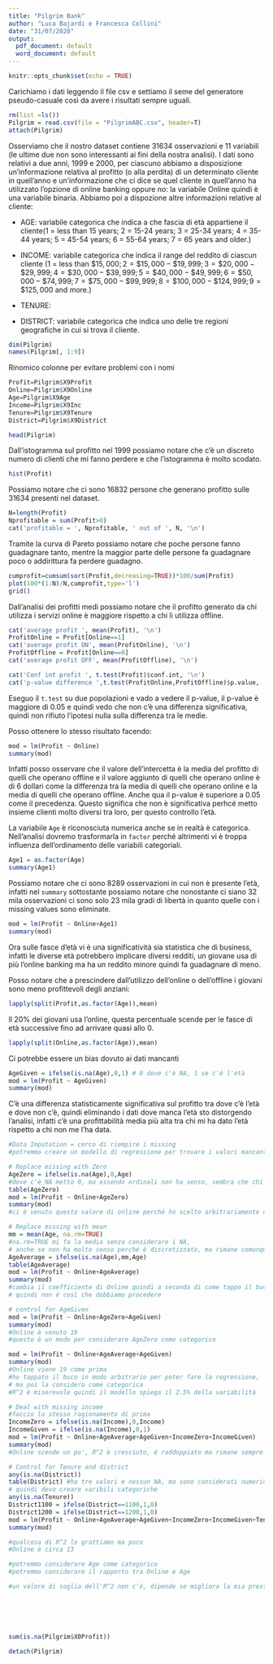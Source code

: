 ```yaml
---
title: "Pilgrim Bank"
author: "Luca Bajardi e Francesca Collini"
date: "31/07/2020"
output:
  pdf_document: default
  word_document: default
---
```


```r
knitr::opts_chunk$set(echo = TRUE)
```
Carichiamo i dati leggendo il file csv e settiamo il seme del generatore pseudo-casuale così da avere i risultati sempre uguali.
```r
rm(list =ls())
Pilgrim = read.csv(file = "PilgrimABC.csv", header=T)
attach(Pilgrim)
```

Osserviamo che il nostro dataset contiene 31634 osservazioni e 11 variabili (le ultime due non sono interessanti ai fini della nostra analisi). I dati sono relativi a due anni, 1999 e 2000, per ciascuno abbiamo a disposizione un'informazione relativa al profitto (o alla perdita) di un determinato cliente in quell'anno e un'informazione che ci dice se quel cliente in quell'anno ha utilizzato l'opzione di online banking oppure no: la variabile Online quindi è una variabile binaria. Abbiamo poi a dispozione altre informazioni relative al cliente:

* AGE: variabile categorica che indica a che fascia  di età appartiene il cliente(1 = less than 15 years; 2 = 15-24 years; 3 = 25-34 years; 4 = 35-44 years; 5 = 45-54 years; 6 = 55-64 years; 7 = 65 years and older.)

* INCOME: variabile categorica che indica il range del reddito di ciascun cliente (1 = less than $\$15,000; 2 = \$15,000-\$19,999; 3 = \$20,000-\$29,999; 4 = \$30,000-\$39,999; 5 = \$40,000- \$49,999; 6 = \$50,000-\$74,999; 7 = \$75,000-\$99,999; 8 = \$100,000-\$124,999; 9 = \$125,000$ and more.)

* TENURE:

* DISTRICT: variabile categorica che indica uno delle tre regioni geografiche in cui si trova il cliente.
```r
dim(Pilgrim)
names(Pilgrim[, 1:9])
```
Rinomico colonne per evitare problemi con i nomi
```r
Profit=Pilgrim$X9Profit
Online=Pilgrim$X9Online
Age=Pilgrim$X9Age
Income=Pilgrim$X9Inc
Tenure=Pilgrim$X9Tenure
District=Pilgrim$X9District
```

```r
head(Pilgrim)
```
Dall'istogramma sul profitto nel 1999 possiamo notare che c'è un discreto numero di clienti che mi fanno perdere e che l'istogramma è molto scodato.
```r
hist(Profit)
```
Possiamo notare che ci sono 16832 persone che generano profitto sulle 31634 presenti nel dataset.
```r
N=length(Profit)
Nprofitable = sum(Profit>0)
cat('profitable = ', Nprofitable, ' out of ', N, '\n')
```
Tramite la curva di Pareto possiamo notare che poche persone fanno guadagnare tanto, mentre la maggior parte delle persone fa guadagnare poco o addirittura fa perdere guadagno.
```r
cumprofit=cumsum(sort(Profit,decreasing=TRUE))*100/sum(Profit)
plot(100*(1:N)/N,cumprofit,type='l')
grid()
```

Dall'analisi dei profitti medi possiamo notare che il profitto generato da chi utilizza i servizi online è maggiore rispetto a chi li utilizza offline.
```r
cat('average profit ', mean(Profit), '\n')
ProfitOnline = Profit[Online==1]
cat('average profit ON', mean(ProfitOnline), '\n')
ProfitOffline = Profit[Online==0]
cat('average profit OFF', mean(ProfitOffline), '\n')
```
\textcolor{red}{Analizziamo l'intervallo di confidenza per vedere se i dati sono sufficienti o no, se intervallo grande avrei bisogno di più clienti}
```r
cat('Conf int profit ', t.test(Profit)$conf.int, '\n')
cat('p-value difference ',t.test(ProfitOnline,ProfitOffline)$p.value, '\n')
```
Eseguo il `t.test` su due popolazioni e vado a vedere il p-value, il p-value è maggiore di 0.05 e quindi vedo che non c'è una differenza significativa, quindi non rifiuto l'ipotesi nulla sulla differenza tra le medie.

Posso ottenere lo stesso risultato facendo:
```r
mod = lm(Profit ~ Online)
summary(mod)
```
Infatti posso osservare che il valore dell'intercetta è la media del profitto di quelli che operano offline e il valore aggiunto di quelli che operano online è di 6 dollari come la differenza tra la media di quelli che operano online e la media di quelli che operano offline. Anche qua il p-value è superiore a 0.05 come il precedenza. Questo significa che non è significativa perhcé metto insieme clienti molto diversi tra loro, per questo controllo l'età.

La variabile `Age` è riconosciuta numerica anche se in realtà è categorica. Nell'analisi dovremo trasformarla in `factor` perché altrimenti vi è troppa influenza dell'ordinamento delle variabili categoriali.

```r
Age1 = as.factor(Age)
summary(Age1)
```
Possiamo notare che ci sono 8289 osservazioni in cui non è presente l'età, infatti nel `summary` sottostante possiamo notare che nonostante ci siano 32 mila osservazioni ci sono solo 23 mila gradi di libertà in quanto quelle con i missing values sono eliminate.
```r
mod = lm(Profit ~ Online+Age1)
summary(mod)
```
Ora sulle fasce d'età vi è una significatività sia statistica che di business, infatti le diverse età potrebbero implicare diversi redditi, un giovane usa di più l'online banking ma ha un reddito minore quindi fa guadagnare di meno.

Posso notare che a prescindere dall'utilizzo dell'online o dell'offline i giovani sono meno profittevoli degli anziani:
```r
lapply(split(Profit,as.factor(Age)),mean) 
```
Il 20% dei giovani usa l'online, questa percentuale scende per le fasce di età successive fino ad arrivare quasi allo 0.
```r
lapply(split(Online,as.factor(Age)),mean)
```

Ci potrebbe essere un bias dovuto ai dati mancanti
```r
AgeGiven = ifelse(is.na(Age),0,1) # 0 dove c'è NA, 1 se c'è l'età
mod = lm(Profit ~ AgeGiven)
summary(mod)
```
C'è una differenza statisticamente significativa sul profitto tra dove c'è l'età e dove non c'è, quindi eliminando i dati dove manca l'età sto distorgendo l'analisi, infatti c'è una profittabilità media più alta tra chi mi ha dato l'età rispetto a chi non me l'ha data.

\textcolor{red}{LUCA SI è FERMATO QUA}
```r

#Data Imputation = cerco di riempire i missing
#potremmo creare un modello di regressione per trovare i valori mancanti

# Replace missing with Zero
AgeZero = ifelse(is.na(Age),0,Age) 
#dove c'è NA metto 0, ma essendo ordinali non ha senso, sembra che chi non dato l'età è un neonato
table(AgeZero)
mod = lm(Profit ~ Online+AgeZero)
summary(mod)
#ci è venuto questo valore di online perché ho scelto arbitrariamente di mettere 0

# Replace missing with mean
mm = mean(Age, na.rm=TRUE)
#na.rm=TRUE mi fa la media senza considerare i NA, 
# anche se non ha molto senso perché è discretizzato, ma rimane comunque ordinato
AgeAverage = ifelse(is.na(Age),mm,Age)
table(AgeAverage)
mod = lm(Profit ~ Online+AgeAverage)
summary(mod)
#cambia il coefficiente di Online quindi a seconda di come tappo il buco esce un risultato diverso 
# quindi non è così che dobbiamo procedere

# control for AgeGiven
mod = lm(Profit ~ Online+AgeZero+AgeGiven)
summary(mod)
#Online è venuto 19
#questo è un modo per considerare AgeZero come categorico

mod = lm(Profit ~ Online+AgeAverage+AgeGiven)
summary(mod)
#Online viene 19 come prima
#ho tappato il buco in modo arbitrario per poter fare la regressione, 
# ma poi la considero come categorica
#R^2 è miserevole quindi il modello spiega il 2.5% della variabilità

# Deal with missing income
#faccio lo stesso ragionamento di prima
IncomeZero = ifelse(is.na(Income),0,Income)
IncomeGiven = ifelse(is.na(Income),0,1)
mod = lm(Profit ~ Online+AgeAverage+AgeGiven+IncomeZero+IncomeGiven)
summary(mod)
#Online scende un po', R^2 è cresciuto, è raddoppiato ma rimane sempre piccolo

# Control for Tenure and district
any(is.na(District))
table(District) #ha tre valori e nessun NA, ma sono considerati numerici
# quindi devo creare varibili categoriche
any(is.na(Tenure))
District1100 = ifelse(District==1100,1,0)
District1200 = ifelse(District==1200,1,0)
mod = lm(Profit ~ Online+AgeAverage+AgeGiven+IncomeZero+IncomeGiven+Tenure+District1100+District1200)
summary(mod)

#qualcosa di R^2 lo grattiamo ma poco
#Online è circa 13

#potremmo considerare Age come categorico
#potremmo considerare il rapporto tra Online e Age

#un valore di soglia dell'R^2 non c'è, dipende se migliora la mia prestazione economica
```

```r

```

```r

```

```r

```

```r

```

```r

```

```r
sum(is.na(Pilgrim$X0Profit))
```
```r
detach(Pilgrim)
```
